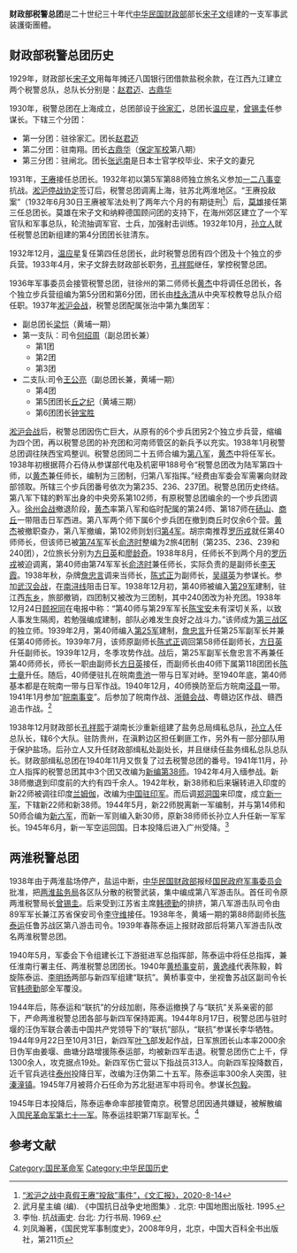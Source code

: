 '''财政部税警总团'''是二十世纪三十年代[[中华民国财政部|中华民国财政部]]部长[[宋子文|宋子文]]组建的一支军事武装護衛團體。

==财政部税警总团历史==
1929年，财政部长[[宋子文|宋子文]]用每年摊还八国银行团借款盐税余款，在江西九江建立两个税警总队，总队长分别是：[[赵君迈|赵君迈]]、[[古鼎华|古鼎华]]

1930年，税警总团在上海成立，总团部设于[[徐家汇|徐家汇]]，总团长[[温应星|温应星]]，[[曾锡圭|曾锡圭]]任参谋长。下辖三个分团：
*第一分团：驻徐家汇。团长[[赵君迈|赵君迈]]
*第二分团：驻南翔。团长[[古鼎华|古鼎华]]（[[保定军校|保定军校]]第八期）
*第三分团：驻闸北。团长[[张远南|张远南]]是日本士官学校毕业、宋子文的妻兄

1931年，[[王赓|王赓]]接任总团长。1932年初以第5军第88师独立旅名义参加[[一二八事变|一二八事变]]抗战。[[淞沪停战协定|淞沪停战协定]]签订后，税警总团调离上海，驻苏北两淮地区。“王赓投敌案”（1932年6月30日王赓被军法处判了两年六个月的有期徒刑<ref>[http://news.eastday.com/eastday/13news/auto/news/china/20200814/u7ai9444810.html  “淞沪之战中真假王赓“投敌”事件”，《文汇报》，2020-8-14]</ref>）后，[[莫雄|莫雄]]接任第三任总团长。莫雄在宋子文和纳粹德国顾问团的支持下，在海州郊区建立了一个军官队和军事总队，轮流抽调军官、士兵，加强射击训练。1932年10月，[[孙立人|孙立人]]就任税警总团新组建的第4分团团长驻清东。

1932年12月，[[温应星|温应星]]复任第四任总团长，此时税警总团有四个团及十个独立的步兵营。1933年4月，宋子文辞去财政部长职务，[[孔祥熙|孔祥熙]]继任，掌控税警总团。

1936年军事委员会接管税警总团，驻徐州的第二师师长[[黄杰_(将军)|黄杰]]中将调任总团长，各个独立步兵营组编为第5分团和第6分团，团长由[[桂永清|桂永清]]从中央军校教导总队介绍任职。1937年[[淞沪会战|淞沪会战]]，税警总团配属张治中第九集团军：
*副总团长[[梁恺|梁恺]]（黄埔一期）
*第一支队：司令[[何绍周|何绍周]]（副总团长兼）
**第1团
**第2团
**第3团
*二支队:司令[[王公亮|王公亮]]（副总团长兼，黄埔一期）
**第4团
**第5团团长[[丘之纪|丘之纪]]（黄埔三期）
**第6团团长[[钟宝胜|钟宝胜]]

[[淞沪会战|淞沪会战]]后，税警总团因伤亡巨大，从原有的6个步兵团另2个独立步兵营，缩编为四个团，再以税警总团的补充团和河南师管区的新兵予以充实。1938年1月税警总团调往陕西宝鸡整训。税警总团同二十五师合编为[[国民革命军第八军|第八军]]，[[黄杰_(将军)|黄杰]]中将任军长。1938年初根据蒋介石侍从参谋部代电及机密甲188号令“税警总团改为陆军第四十师，以[[黄杰_(将军)|黄杰]]兼任师长，编制为三团制，归第八军指挥。”经费由军委会军需署向财政部领取。所辖三个步兵团番号依次为第235、236、237团。税警总团历史终结。第八军下辖的黔军出身的中央旁系第102师，有原税警总团编余的一个步兵团调入。[[徐州会战|徐州会战]]撤退阶段，[[黄杰_(将军)|黄杰]]率第八军和临时配属的第24师、第187师在[[砀山|砀山]]、[[商丘|商丘]]一带阻击日军西进。第八军两个师下属6个步兵团在撤到商丘时仅余6个营。[[黄杰_(将军)|黄杰]]被撤职查办，第八军撤编，第102师则划归[[国民革命军第四军|第4军]]。胡宗南推荐[[罗历戎|罗历戎]]就任第40师师长，但该师已被[[国民革命军第七十四军|第74军]]军长[[俞济时|俞济时]]整编为2旅4团制（第235、236、239和240团），2位旅长分别为[[方日英|方日英]]和[[廖龄奇|廖龄奇]]。1938年8月，任师长不到两个月的[[罗历戎|罗历戎]]被迫调离，第40师由第74军军长[[俞济时|俞济时]]兼任师长，实际负责的是副师长[[李天霞|李天霞]]。1938年秋，杂牌[[詹忠言|詹忠言]]调来当师长，[[陈式正|陈式正]]为副师长，[[吴祺英|吴祺英]]为参谋长。参加[[武汉会战|武汉会战]]，在[[南浔线|南浔线]]阻击日军。1938年12月初，第40师被编入[[国民革命军第二十九军|第29军]]建制，驻江西[[东乡县|东乡]]，旅部撤销，四团制又被改为三团制，其中240团改为补充团。1938年12月24日[[顾祝同|顾祝同]]在电报中称：“第40师与第29军军长[[陈宝安|陈宝安]]未有深切关系，以致人事发生隔阂，若勉强编成建制，部队必难发生良好之战斗力。”该师成为[[第三战区|第三战区]]的独立师。1939年2月，第40师编入[[国民革命军第二十五军|第25军]]建制，[[詹忠言|詹忠言]]升任第25军副军长并兼任第40师师长。1939年7月，该师原副师长[[陈式正|陈式正]]调回第58师任副师长，[[方日英|方日英]]升任副师长。1939年12月，冬季攻势作战。战后，第25军副军长詹忠言不再兼任第40师师长，师长一职由副师长[[方日英|方日英]]接任，而副师长由40师下属第118团团长[[陈士章|陈士章]]升任。随后，40师便驻扎在皖南[[贵池|贵池]]一带与日军对峙。至1940年底，第40师基本都是在皖南一带与日军作战。1940年12月，40师换防至后方皖南[[泾县|泾县]]一带。1941年1月参加“[[皖南事变|皖南事变]]”。后参加了皖南作战、[[浙赣会战|浙赣会战]]、粤赣边区作战、赣西追击作战。<ref>武月星主编 (编). 《中国抗日战争史地图集》. 北京: 中国地图出版社. 1995.</ref>

1938年12月财政部长[[孔祥熙|孔祥熙]]于湖南长沙重新组建了盐务总局缉私总队，[[孙立人|孙立人]]任总队长，辖6个大队。驻防贵州，在滇黔边区担任剿匪工作，另外有一部分部队用于保护盐场。后孙立人又升任财政部缉私处副处长，并且继续任盐务缉私总队总队长。财政部缉私总团在1940年11月又恢复了过去税警总团的番号。1941年11月，孙立人指挥的税警总团其中3个团又改编为[[新编第38师|新编第38师]]。1942年4月入缅参战。新38师撤退到印度前的大约有四千余人。1942年秋，新38师和后来辗转进入印度的新22师被调往印度[[兰姆伽|兰姆伽]]，改编为[[中国驻印军|中国驻印军]]。而后调[[郑洞国|郑洞国]]来印度，成立[[新一军|新一军]]，下辖新22师和新38师。1944年5月，新22师脱离新一军编制，并与第14师和50师合编为[[新六军|新六军]]，而新一军则编入新30师，原新38师师长孙立人升任新一军军长。1945年6月，新一军空运回国。日本投降后进入广州受降。<ref>李怡. 抗战画史. 台北: 力行书局. 1969.</ref>

==两淮税警总团==
1938年由于两淮盐场停产，盐运中断，[[中华民国财政部|中华民国财政部]]报经[[国民政府军事委员会|国民政府军事委员会]]批准，把[[两淮盐务局|两淮盐务局]]各区队分散的税警武装，集中编成第八军游击队。首任司令原两淮税警局长[[曾锡圭|曾锡圭]]。后来受到江苏省主席[[韩德勤|韩德勤]]的排挤，第八军游击队司令由89军军长兼江苏省保安司令[[李守维|李守维]]接任。1938年冬，黄埔一期的第88师副师长[[陈泰运|陈泰运]]任鲁苏战区第八游击司令。1939年春陈泰运上报财政部后将第八军游击队改名两淮税警总团。 

1940年5月，军委会下令组建长江下游挺进军总指挥部，陈泰运中将任总指挥，兼任淮南行署主任、两淮税警总团团长。1940年[[黄桥事变|黄桥事变]]前，[[黄逸峰|黄逸峰]]代表陈毅，斡旋陈泰运、[[李明扬|李明扬]]两部与新四军组建“联抗”。黄桥事变中，坐视鲁苏战区副司令长官[[韩德勤|韩德勤]]部全军覆没。

1944年后，陈泰运和“联抗”的分歧加剧，陈泰运撤换了与“联抗”关系亲密的部下，严命两淮税警总团各部与新四军保持距离。1944年8月17日，税警总团与驻时堰的汪伪军联合袭击中国共产党领导下的“联抗”部队，“联抗”参谋长李华牺牲。1944年9月22日至10月31日，新四军[[叶飞|叶飞]]部发起作战，日军旅团长山本率2000余日伪军由姜堰、曲塘分路增援陈泰运部，均被新四军击退。税警总团伤亡上千，俘1300余人，攻克据点19处。新四军伤亡营以下指战员313人。向新四军投降数百，近千官兵逃往[[泰州|泰州]]投降日军，改编为汪伪第二十五军。陈泰运率300余人突围，驻[[溱潼镇|溱潼镇]]。1945年7月被蒋介石任命为苏北挺进军中将司令。参谋长[[包毅|包毅]]。

1945年日本投降后，陈泰运奉命率部接管南京。税警总团因通共嫌疑，被解散编入[[国民革命军第七十一军|国民革命军第七十一军]]。陈泰运挂职第71军副军长。<ref>刘凤瀚著，《国民党军事制度史》，2008年9月，北京，中国大百科全书出版社，第211页</ref>
==参考文献==
<references/>
[[Category:国民革命军|Category:国民革命军]]
[[Category:中华民国历史|Category:中华民国历史]]
